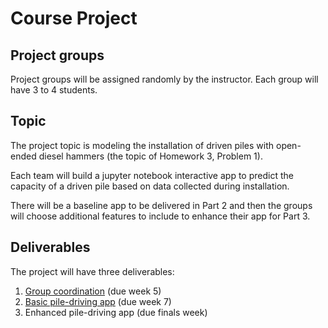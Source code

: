 # Course Project


## Project groups

Project groups will be assigned randomly by the instructor. 
Each group will have 3 to 4 students.

## Topic

The project topic is modeling the installation of driven piles with open-ended diesel hammers (the topic of Homework 3, Problem 1).

Each team will build a jupyter notebook interactive app to predict the capacity of a driven pile based on data collected during installation.

There will be a baseline app to be delivered in Part 2 and then the groups will choose additional features to include to enhance their app for Part 3.

## Deliverables

The project will have three deliverables:

1.  [Group coordination](project_01.qmd) (due week 5)
2.  [Basic pile-driving app](project_02.qmd) (due week 7)
3.  Enhanced pile-driving app (due finals week)